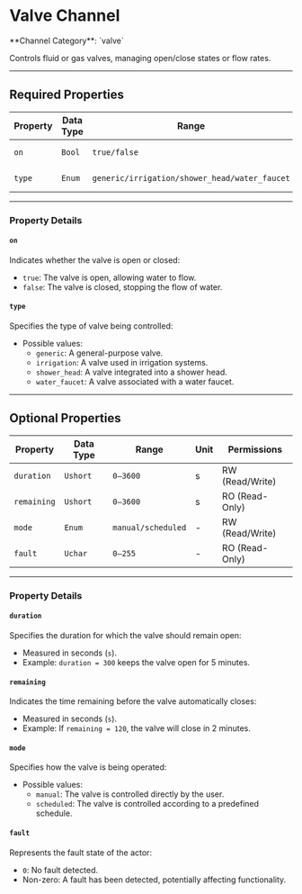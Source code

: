 
# Valve Channel

<Callout type="info">
	**Channel Category**: `valve`
</Callout>

Controls fluid or gas valves, managing open/close states or flow rates.

---

## Required Properties

| **Property** | **Data Type** | **Range**                                     | **Unit** | **Permissions** |
|--------------|---------------|-----------------------------------------------|----------|-----------------|
| `on`         | `Bool`        | `true/false`                                  | -        | RW (Read/Write) |
| `type`       | `Enum`        | `generic/irrigation/shower_head/water_faucet` | -        | RO (Read-Only)  |

---

### Property Details

#### `on`

Indicates whether the valve is open or closed:

- `true`: The valve is open, allowing water to flow.
- `false`: The valve is closed, stopping the flow of water.

#### `type`

Specifies the type of valve being controlled:

- Possible values:
    - `generic`: A general-purpose valve.
    - `irrigation`: A valve used in irrigation systems.
    - `shower_head`: A valve integrated into a shower head.
    - `water_faucet`: A valve associated with a water faucet.

---

## Optional Properties

| **Property** | **Data Type** | **Range**          | **Unit** | **Permissions** |
|--------------|---------------|--------------------|----------|-----------------|
| `duration`   | `Ushort`      | `0–3600`           | s        | RW (Read/Write) |
| `remaining`  | `Ushort`      | `0–3600`           | s        | RO (Read-Only)  |
| `mode`       | `Enum`        | `manual/scheduled` | -        | RW (Read/Write) |
| `fault`      | `Uchar`       | `0–255`            | -        | RO (Read-Only)  |

---

### Property Details

#### `duration`

Specifies the duration for which the valve should remain open:

- Measured in seconds (`s`).
- Example: `duration = 300` keeps the valve open for 5 minutes.

#### `remaining`

Indicates the time remaining before the valve automatically closes:

- Measured in seconds (`s`).
- Example: If `remaining = 120`, the valve will close in 2 minutes.

#### `mode`

Specifies how the valve is being operated:

- Possible values:
    - `manual`: The valve is controlled directly by the user.
    - `scheduled`: The valve is controlled according to a predefined schedule.

#### `fault`

Represents the fault state of the actor:

- `0`: No fault detected.
- Non-zero: A fault has been detected, potentially affecting functionality.
